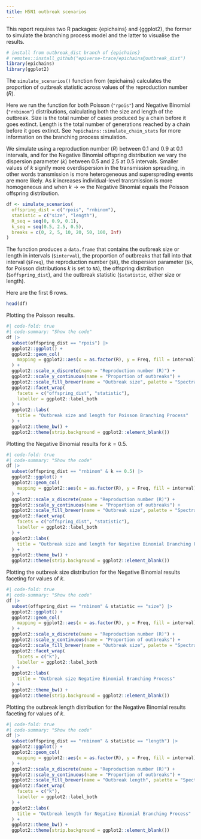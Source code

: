 ```yaml
---
title: H5N1 outbreak scenarios
---
```


This report requires two R packages: {epichains} and {ggplot2}, the former to simulate the branching process model and the latter to visualise the results.

```r
# install from outbreak_dist branch of {epichains}
# remotes::install_github("epiverse-trace/epichains@outbreak_dist")
library(epichains)
library(ggplot2)
```

The `simulate_scenarios()` function from {epichains} calculates the proportion of outbreak statistic across values of the reproduction number ($R$).

Here we run the function for both Poisson (`"rpois"`) and Negative Binomial (`"rnbinom"`) distributions, calculating both the size and length of the outbreak. Size is the total number of cases produced by a chain before it goes extinct. Length is the total number of generations reached by a chain before it goes extinct. See `?epichains::simulate_chain_stats` for more information on the branching process simulation.

We simulate using a reproduction number ($R$) between 0.1 and 0.9 at 0.1 intervals, and for the Negative Binomial offspring distribution we vary the dispersion parameter ($k$) between 0.5 and 2.5 at 0.5 intervals. Smaller values of $k$ signify more overdispersion in the transmission spreading, in other words transmission is more heterogeneous and superspreding events are more likely. As $k$ increases individual-level transmission is more homogeneous and when $k \rightarrow \infty$ the Negative Binomial equals the Poisson offspring distribution. 

```r
df <- simulate_scenarios(
  offspring_dist = c("rpois", "rnbinom"), 
  statistic = c("size", "length"), 
  R_seq = seq(0, 0.9, 0.1), 
  k_seq = seq(0.5, 2.5, 0.5), 
  breaks = c(0, 2, 5, 10, 20, 50, 100, Inf)
)
```

The function produces a `data.frame` that contains the outbreak size or length in intervals (`$interval`), the proportion of outbreaks that fall into that interval (`$Freq`), the reproduction number (`$R`), the dispersion parameter (`$k`, for Poisson distributions $k$ is set to `NA`), the offspring distribution (`$offspring_dist`), and the outbreak statistic (`$statistic`, either size or length). 

Here are the first 6 rows.

```r
head(df)
```

Plotting the Poisson results.

```r
#| code-fold: true
#| code-summary: "Show the code"
df |> 
  subset(offspring_dist == "rpois") |>
  ggplot2::ggplot() +
  ggplot2::geom_col(
    mapping = ggplot2::aes(x = as.factor(R), y = Freq, fill = interval)
  ) +
  ggplot2::scale_x_discrete(name = "Reproduction number (R)") +
  ggplot2::scale_y_continuous(name = "Proportion of outbreaks") +
  ggplot2::scale_fill_brewer(name = "Outbreak size", palette = "Spectral") +
  ggplot2::facet_wrap(
    facets = c("offspring_dist", "statistic"), 
    labeller = ggplot2::label_both
  ) +
  ggplot2::labs(
    title = "Outbreak size and length for Poisson Branching Process"
  ) +
  ggplot2::theme_bw() + 
  ggplot2::theme(strip.background = ggplot2::element_blank())
```

Plotting the Negative Binomial results for $k = 0.5$.

```r
#| code-fold: true
#| code-summary: "Show the code"
df |> 
  subset(offspring_dist == "rnbinom" & k == 0.5) |>
  ggplot2::ggplot() +
  ggplot2::geom_col(
    mapping = ggplot2::aes(x = as.factor(R), y = Freq, fill = interval)
  ) +
  ggplot2::scale_x_discrete(name = "Reproduction number (R)") +
  ggplot2::scale_y_continuous(name = "Proportion of outbreaks") +
  ggplot2::scale_fill_brewer(name = "Outbreak size", palette = "Spectral") +
  ggplot2::facet_wrap(
    facets = c("offspring_dist", "statistic"), 
    labeller = ggplot2::label_both
  ) +
  ggplot2::labs(
    title = "Outbreak size and length for Negative Binomial Branching Process"
  ) +
  ggplot2::theme_bw() + 
  ggplot2::theme(strip.background = ggplot2::element_blank())
```

Plotting the outbreak size distribution for the Negative Binomial results faceting for values of $k$.

```r
#| code-fold: true
#| code-summary: "Show the code"
df |> 
  subset(offspring_dist == "rnbinom" & statistic == "size") |>
  ggplot2::ggplot() +
  ggplot2::geom_col(
    mapping = ggplot2::aes(x = as.factor(R), y = Freq, fill = interval)
  ) +
  ggplot2::scale_x_discrete(name = "Reproduction number (R)") +
  ggplot2::scale_y_continuous(name = "Proportion of outbreaks") +
  ggplot2::scale_fill_brewer(name = "Outbreak size", palette = "Spectral") +
  ggplot2::facet_wrap(
    facets = c("k"), 
    labeller = ggplot2::label_both
  ) +
  ggplot2::labs(
    title = "Outbreak size Negative Binomial Branching Process"
  ) +
  ggplot2::theme_bw() + 
  ggplot2::theme(strip.background = ggplot2::element_blank())
```

Plotting the outbreak length distribution for the Negative Binomial results faceting for values of $k$.

```r
#| code-fold: true
#| code-summary: "Show the code"
df |> 
  subset(offspring_dist == "rnbinom" & statistic == "length") |>
  ggplot2::ggplot() +
  ggplot2::geom_col(
    mapping = ggplot2::aes(x = as.factor(R), y = Freq, fill = interval)
  ) +
  ggplot2::scale_x_discrete(name = "Reproduction number (R)") +
  ggplot2::scale_y_continuous(name = "Proportion of outbreaks") +
  ggplot2::scale_fill_brewer(name = "Outbreak length", palette = "Spectral") +
  ggplot2::facet_wrap(
    facets = c("k"), 
    labeller = ggplot2::label_both
  ) +
  ggplot2::labs(
    title = "Outbreak length for Negative Binomial Branching Process"
  ) +
  ggplot2::theme_bw() + 
  ggplot2::theme(strip.background = ggplot2::element_blank())
```
